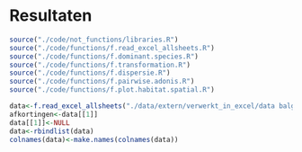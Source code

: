# Resultaten

```r
source("./code/not_functions/libraries.R")
source("./code/functions/f.read_excel_allsheets.R")
source("./code/functions/f.dominant.species.R")
source("./code/functions/f.transformation.R")
source("./code/functions/f.dispersie.R")
source("./code/functions/f.pairwise.adonis.R")
source("./code/functions/f.plot.habitat.spatial.R")
```

```r
data<-f.read_excel_allsheets("./data/extern/verwerkt_in_excel/data balgerhoeke 2023.xlsx")
afkortingen<-data[[1]]
data[[1]]<-NULL
data<-rbindlist(data)
colnames(data)<-make.names(colnames(data))
```

